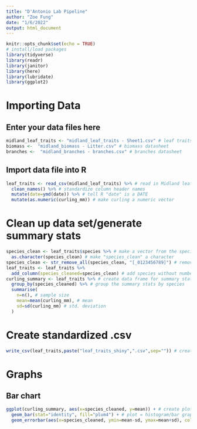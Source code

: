 ```yaml
---
title: "D'Antonio Lab Pipeline"
author: "Zoe Fung"
date: "1/6/2022"
output: html_document
---
```


```r
knitr::opts_chunk$set(echo = TRUE)
# install/load packages
library(tidyverse)
library(readr)
library(janitor)
library(here)
library(lubridate)
library(ggplot2)
```

# Importing Data
## Enter your data files here
```r
midland_leaf_traits <- "midland_leaf_traits - Sheet1.csv" # leaf traits datasheet
biomass <-  "midland_biomass - Litter.csv" # biomass datasheet
branches <-  "midland_branches - branches.csv" # branches datasheet
```

## Import data file into R
```r
leaf_traits <- read_csv(midland_leaf_traits) %>% # read in Midland leaf traits csv file
  clean_names() %>% # standardize column header names
  mutate(date=ymd(date)) %>% # tell R "date" is a DATE
  mutate(as.numeric(curling_mm)) # make curling a numeric vector
```
# Clean up data set/generate summary stats
```r
species_clean <- leaf_traits$species %>% # make a vector from the species column
  as.character(species_clean) # make "species_clean" a character
species_clean <- str_remove_all(species_clean, "[_0123456789]") # remove the number/_ characters from the species names
leaf_traits <- leaf_traits %>%
  add_column(species_cleaned=species_clean) # add species without numbers to dataset
curling_summary <- leaf_traits %>% # create data frame for summary stats of leaf curling
  group_by(species_cleaned) %>% # group the summary stats by species
  summarise(
    n=n(), # sample size
    mean=mean(curling_mm), # mean
    sd=sd(curling_mm) # std. deviation
  )
```

# Create standardized .csv
```r
write_csv(leaf_traits,paste("leaf_traits_shiny",".csv",sep="")) # create .csv with standardized column headers
```

# Graphs
## Bar chart
```r
ggplot(curling_summary, aes(x=species_cleaned, y=mean)) + # create plot of species x curling
  geom_bar(stat="identity", fill="plum4") + # plot = histogram/bar graph
  geom_errorbar(aes(x=species_cleaned, ymin=mean-sd, ymax=mean+sd), color="black") # add error bars
```